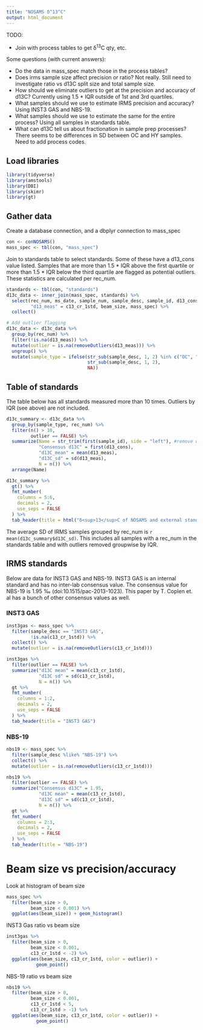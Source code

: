 ```yaml
---
title: "NOSAMS δ^13^C"
output: html_document
---
```


TODO:

* Join with process tables to get δ^13^C qty, etc.

Some questions (with current answers):

* Do the data in mass_spec match those in the process tables?
* Does irms sample size affect precision or ratio? Not really. Still need to investigate ratio vs d13C split size and total sample size.
* How should we eliminate outliers to get at the precision and accuracy of d13C? Currently using 1.5 * IQR outside of 1st and 3rd quartiles.
* What samples should we use to estimate IRMS precision and accuracy? Using INST3 GAS and NBS-19.
* What samples should we use to estimate the same for the entire process? Using all samples in standards table.
* What can d13C tell us about fractionation in sample prep processes? There seems to be differences in SD between OC and HY samples. Need to add process codes.


## Load libraries

```r
library(tidyverse)
library(amstools)
library(DBI)
library(skimr)
library(gt)
```

## Gather data

Create a database connection, and a dbplyr connection to mass_spec

```r
con <- conNOSAMS()
mass_spec <- tbl(con, "mass_spec")
```

Join to standards table to select standards. Some of these have a d13_cons value listed. Samples that are more than 1.5 * IQR above the first quartile or more than 1.5 * IQR below the third quartile are flagged as potential outliers. These statistics are calculated per rec_num.

```r
standards <- tbl(con, "standards")
d13c_data <- inner_join(mass_spec, standards) %>% 
  select(rec_num, ms_date, sample_num, sample_desc, sample_id, d13_cons, pres_rms, 
         "d13_meas" = c13_cr_1std, beam_size, mass_spec) %>%
  collect() 

# Add outlier flagging
d13c_data <- d13c_data %>% 
  group_by(rec_num) %>% 
  filter(!is.na(d13_meas)) %>% 
  mutate(outlier = is.na(removeOutliers(d13_meas))) %>% 
  ungroup() %>% 
  mutate(sample_type = ifelse(str_sub(sample_desc, 1, 2) %in% c("OC", "HY", "GS", "WS", "DO"), 
                              str_sub(sample_desc, 1, 2), 
                              NA))
```

## Table of standards

The table below has all standards measured more than 10 times. Outliers by IQR (see above) are not included.

```r
d13c_summary <- d13c_data %>% 
  group_by(sample_type, rec_num) %>%
  filter(n() > 10,
         outlier == FALSE) %>% 
  summarize(Name = str_trim(first(sample_id), side = "left"), #remove whitespace to list OX together
            "Consensus d13C" = first(d13_cons),
            "d13C_mean" = mean(d13_meas),
            "d13C_sd" = sd(d13_meas),
            N = n()) %>% 
  arrange(Name) 

d13c_summary %>% 
  gt() %>%
  fmt_number(
    columns = 5:6,
    decimals = 2,
    use_seps = FALSE
  ) %>% 
  tab_header(title = html("δ<sup>13</sup>C of NOSAMS and external standards"))

```


The average SD of IRMS samples grouped by rec_num is `r mean(d13c_summary$d13C_sd)`. This includes all samples with a rec_num in the standards table and with outliers removed groupwise by IQR. 

## IRMS standards

Below are data for INST3 GAS and NBS-19. INST3 GAS is an internal standard and has no inter-lab consensus value. The consensus value for NBS-19 is 1.95 ‰ (doi:10.1515/pac-2013-1023). This paper by T. Coplen et. al has a bunch of other consensus values as well.

### INST3 GAS

```r
inst3gas <- mass_spec %>% 
  filter(sample_desc == "INST3 GAS",
         !is.na(c13_cr_1std)) %>% 
  collect() %>% 
  mutate(outlier = is.na(removeOutliers(c13_cr_1std)))

inst3gas %>% 
  filter(outlier == FALSE) %>% 
  summarize("d13C mean" = mean(c13_cr_1std),
            "d13C sd" = sd(c13_cr_1std),
            N = n()) %>% 
  gt %>% 
  fmt_number(
    columns = 1:2,
    decimals = 2,
    use_seps = FALSE
  ) %>% 
  tab_header(title = "INST3 GAS")
```


### NBS-19

```r
nbs19 <- mass_spec %>% 
  filter(sample_desc %like% "NBS-19") %>%
  collect() %>% 
  mutate(outlier = is.na(removeOutliers(c13_cr_1std)))

nbs19 %>% 
  filter(outlier == FALSE) %>% 
  summarize("Consensus d13C" = 1.95,
            "d13C mean" = mean(c13_cr_1std),
            "d13C sd" = sd(c13_cr_1std),
            N = n()) %>% 
  gt %>% 
  fmt_number(
    columns = 2:3,
    decimals = 2,
    use_seps = FALSE
  ) %>% 
  tab_header(title = "NBS-19")
```

# Beam size vs precision/accuracy

Look at histogram of beam size

```r
mass_spec %>% 
  filter(beam_size > 0,
         beam_size < 0.001) %>%
  ggplot(aes(beam_size)) + geom_histogram()
```


INST3 Gas ratio vs beam size

```r
inst3gas %>% 
  filter(beam_size > 0,
         beam_size < 0.001,
         c13_cr_1std < -2) %>%
  ggplot(aes(beam_size, c13_cr_1std, color = outlier)) + 
           geom_point()
```

NBS-19 ratio vs beam size

```r
nbs19 %>% 
  filter(beam_size > 0,
         beam_size < 0.001,
         c13_cr_1std < 5,
         c13_cr_1std > -1) %>%
  ggplot(aes(beam_size, c13_cr_1std, color = outlier)) + 
           geom_point()
```

